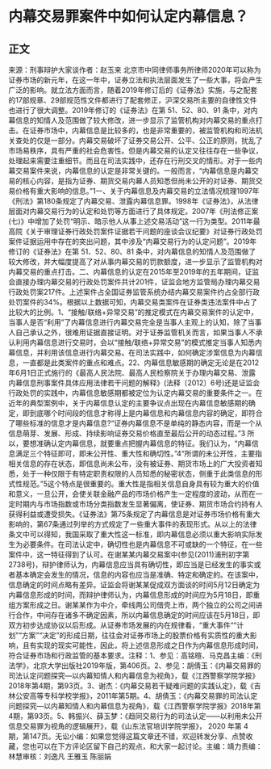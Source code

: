 # 内幕交易罪案件中如何认定内幕信息？
## 正文
来源：刑事辩护大家谈作者：赵玉来 北京市中同律师事务所律师2020年可以称为证券市场的新元年，在这一年中，证券立法和执法层面发生了一些大事，将会产生广泛的影响。就立法方面而言，随着2019年修订后的《证券法》实施，与之配套的17部规章、29部规范性文件都进行了配套修正，沪深交易所主要的自律性文件也进行了很大调整。2019年修订的《证券法》在第 51、52、80、91 条中，对内幕信息的知情人及范围做了较大修改，进一步显示了监管机构对内幕交易的重点打击。在证券市场中，内幕信息是比较多的，也是非常重要的，被监管机构和司法机关查处的仅是一部分。内幕交易破坏了证券交易公开、公平、公正的原则，扰乱了市场易秩序，具有严重的社会危害性。但是内幕交易的认定又往往存在一些争议，处理起来需要注重细节。而且在司法实践中，还存在行刑交叉的情形。对于一些内幕交易案件来说，内幕信息的认定是非常关键的。一般而言，“内幕信息是内幕交易的核心内容，是指为证券、期货交易内幕人员知悉但尚未公开的对证券、期货交易价格有重大影响的信息。”1一、关于内幕信息及内幕交易的立法情况梳理1997年《刑法》第180条规定了内幕交易、泄露内幕信息罪。1998年《证券法》，从法律层面对内幕交易行为的认定和处罚等方面进行了具体规定。2007年《刑法修正案(七)》中增加了处罚“明示、暗示他人从事上述交易活动”这一行为类型。2011年最高院《关于审理证券行政处罚案件证据若干问题的座谈会议纪要》对证券行政处罚案件证据运用中存在的突出问题，其中涉及“内幕交易行为的认定问题”。2019年修订的《证券法》在第 51、52、80、81 条中，对内幕信息的知情人及范围做了较大修改，并大幅度提高了对从事内幕交易的罚款额度，进一步显示了监管机构对内幕交易的重点打击。二、内幕信息的认定在2015年至2019年的五年期间，证监会直接办理内幕交易的行政处罚案件共计201件，证监会地方监管局办理内幕交易行政处罚案217件。上述案件占全国证券监管系统办结内幕交易案件约占全部行政处罚案件的34%。根据以上数据可知，内幕交易类案件在证券类违法案件中占了比较大的比例。1、“接触/联络+异常交易”的推定模式在内幕交易案件的认定中，当事人是否“利用”了内幕信息进行内幕交易完全是当事人主观上的认知，除了当事人自己承认之外，很难用证据直接证明。对于证券监管机关而言，如果当事人不承认利用内幕信息进行交易时，会以“接触/联络+异常交易”的模式推定当事人知悉内幕信息，并利用该信息进行内幕交易。在司法实践中，如何确定涉案信息为内幕信息，一直都是此类案件的重点和难点。22、内幕信息敏感期的确定无论是在2012年6月1日正式施行的《最高人民法院、最高人民检察院关于办理内幕交易、泄露内幕信息刑事案件具体应用法律若干问题的解释》(法释〔2012〕6号)还是证监会行政处罚的实践中，内幕信息敏感期都被定位为认定内幕交易的重要条件之一。在近年的典型案例中，关于内幕信息认定的主要争议点出现在内幕信息敏感期的确定，即到底哪个时间段的信息才称得上是内幕信息和内幕信息内容的确定，即符合了哪些标准的信息才是内幕信息?“证券内幕信息不是单纯的静态内容，而是一个从信息萌芽、发展、形成、持续影响证券交易价格直至最后公开的动态过程。”3 所以，要想准确认定内幕信息，就要重点把握内幕信息的特征。我们认为，“内幕信息满足三个特征即可，即未公开性、重大性和确切性。”4“所谓的未公开性，主要指相关信息的存在状态，即信息尚未公布，没有被证券、期货市场上的广大投资者知悉，处于一种仅限于有特定职责权限的人员知悉的秘密状态，侧重于此类信息的形式性规范。”5这个特点是很重要的。重大性是指相关信息自身具有较为重大的价值和意义，一旦公开，会使关联金融产品的市场价格产生一定程度的波动，从而在一定时期内与市场指数或市场分类指数发生显著偏离，使证券、期货市场合约持有人获得利益或遭受损失。《证券法》第75条规定了内幕信息是对证券市场价格有重大影响的，第67条通过列举的方式规定了一些重大事件的表现形式。从以上的法律条文中可以得知，我国采取了重大性这一标准，即内幕信息必须以重大影响实际发生为必要条件。在司法认定中，确切性也是内幕信息不可或缺的一个特征，在一些案件中，这一特征得到了认可。在谢某某内幕交易案中(参见(2011)浦刑初字第2738号)，辩护律师认为，内幕信息应当具有确切性，即应当是已经发生的事实或者基本确定会发生的情况，信息的内容也应当是准确、特定和确定的。在该案中，信息确定的时间点略有差异。证监会将谢某某促成双方面谈的时间5月12日确定为内幕信息形成的时间，而辩护律师认为，内幕信息形成的时间应为5月18日，即重组方案形成之日。谢某某作为中介，牵线两公司借壳上市，两个独立的公司之间进行合作，中间存在诸多不确定因素，所以内幕信息确定的时间应该在5月18日，即双方初步达成协议以后形成。从证券市场发展的内在规律看，“重大事件““计划”“方案”“决定”的形成日期，往往会对证券市场上的股票价格有实质性的重大影响，且有实现的现实可能性，因此，将上述信息形成之日作为内幕信息形成时间，符合证券市场和行政监管的基本要求。注释：1、参见：高铭暄、马克昌主编：《刑法学》，北京大学出版社2019年版，第406页。2、参见：胡倩玉：《内幕交易罪的司法认定问题探究—以内幕知情人和内幕信息为视角》，载《江西警察学院学报》2018年第4期，第93页。3、谢杰：《内幕交易若干疑难问题的实践认定》，载《吉林公安高等专科学校学报》，2011年第5期。4、胡倩玉：《内幕交易罪的司法认定问题探究—以内幕知情人和内幕信息为视角》，载《江西警察学院学报》2018年第4期，第93页。5、韩振兴、薛玉梦：《趋同交易行为的司法认定——以利用未公开信息交易罪为视角的逻辑展开》，载《山东法官培训学院学报》， 2020 年第 4 期，第147页。无讼小编：如果您觉得这篇文章还不错，欢迎转发分享、点赞收藏，您也可以在下方评论区留下自己的观点，和大家一起讨论。主编：靖力责编：林慧审核：刘逸凡 王雅玉 陈丽娟